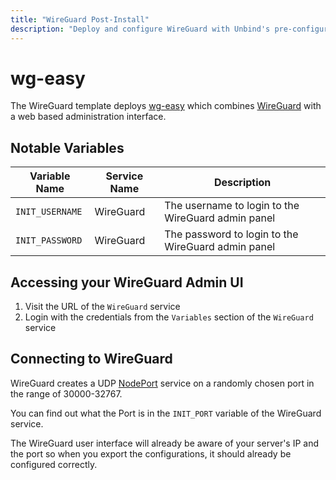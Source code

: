 ```yaml
---
title: "WireGuard Post-Install"
description: "Deploy and configure WireGuard with Unbind's pre-configured template"
---
```


# wg-easy

The WireGuard template deploys [wg-easy](https://wg-easy.github.io/wg-easy/latest/) which combines [WireGuard](https://www.wireguard.com/) with a web based administration interface.

## Notable Variables

| Variable Name | Service Name | Description |
|---------------|--------------|-------------|
| `INIT_USERNAME` | WireGuard | The username to login to the WireGuard admin panel |
| `INIT_PASSWORD` | WireGuard | The password to login to the WireGuard admin panel |

## Accessing your WireGuard Admin UI

1. Visit the URL of the `WireGuard` service
2. Login with the credentials from the `Variables` section of the `WireGuard` service

## Connecting to WireGuard

WireGuard creates a UDP [NodePort](https://kubernetes.io/docs/concepts/services-networking/service/#nodeport) service on a randomly chosen port in the range of 30000-32767.

You can find out what the Port is in the `INIT_PORT` variable of the WireGuard service.

The WireGuard user interface will already be aware of your server's IP and the port so when you export the configurations, it should already be configured correctly.



